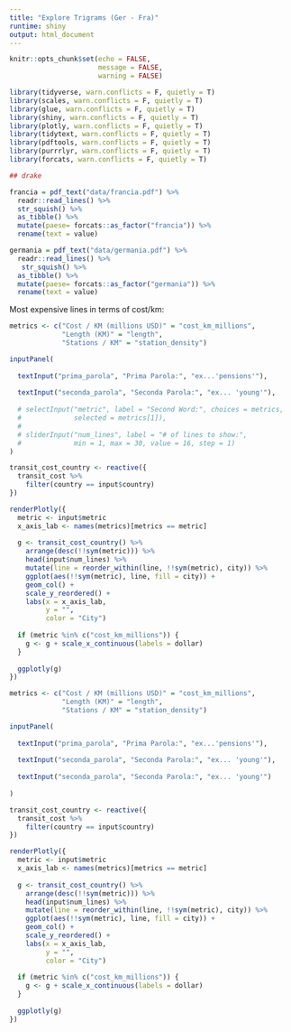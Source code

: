```yaml
---
title: "Explore Trigrams (Ger - Fra)"
runtime: shiny
output: html_document
---
```


```r
knitr::opts_chunk$set(echo = FALSE, 
                      message = FALSE, 
                      warning = FALSE)
```

```r
library(tidyverse, warn.conflicts = F, quietly = T)
library(scales, warn.conflicts = F, quietly = T)
library(glue, warn.conflicts = F, quietly = T)
library(shiny, warn.conflicts = F, quietly = T)
library(plotly, warn.conflicts = F, quietly = T)
library(tidytext, warn.conflicts = F, quietly = T)
library(pdftools, warn.conflicts = F, quietly = T)
library(purrrlyr, warn.conflicts = F, quietly = T)
library(forcats, warn.conflicts = F, quietly = T)

## drake 

francia = pdf_text("data/francia.pdf") %>%
  readr::read_lines() %>%  
  str_squish() %>% 
  as_tibble() %>% 
  mutate(paese= forcats::as_factor("francia")) %>% 
  rename(text = value)

germania = pdf_text("data/germania.pdf") %>%
  readr::read_lines() %>%
   str_squish() %>%  
  as_tibble() %>% 
  mutate(paese= forcats::as_factor("germania")) %>% 
  rename(text = value)

```

Most expensive lines in terms of cost/km:

```r
metrics <- c("Cost / KM (millions USD)" = "cost_km_millions",
             "Length (KM)" = "length",
             "Stations / KM" = "station_density")

inputPanel(
  
  textInput("prima_parola", "Prima Parola:", "ex...'pensions'"),
  
  textInput("seconda_parola", "Seconda Parola:", "ex... 'young'"),
  
  # selectInput("metric", label = "Second Word:", choices = metrics,
  #             selected = metrics[1]),
  # 
  # sliderInput("num_lines", label = "# of lines to show:",
  #             min = 1, max = 30, value = 16, step = 1)
)

transit_cost_country <- reactive({
  transit_cost %>%
    filter(country == input$country)
})

renderPlotly({
  metric <- input$metric
  x_axis_lab <- names(metrics)[metrics == metric]
  
  g <- transit_cost_country() %>%
    arrange(desc(!!sym(metric))) %>%
    head(input$num_lines) %>%
    mutate(line = reorder_within(line, !!sym(metric), city)) %>%
    ggplot(aes(!!sym(metric), line, fill = city)) +
    geom_col() +
    scale_y_reordered() +
    labs(x = x_axis_lab,
         y = "",
         color = "City")
  
  if (metric %in% c("cost_km_millions")) {
    g <- g + scale_x_continuous(labels = dollar)
  }
  
  ggplotly(g)
})
```


```r
metrics <- c("Cost / KM (millions USD)" = "cost_km_millions",
             "Length (KM)" = "length",
             "Stations / KM" = "station_density")

inputPanel(
  
  textInput("prima_parola", "Prima Parola:", "ex...'pensions'"),
  
  textInput("seconda_parola", "Seconda Parola:", "ex... 'young'"),
  
  textInput("seconda_parola", "Seconda Parola:", "ex... 'young'")
  
)

transit_cost_country <- reactive({
  transit_cost %>%
    filter(country == input$country)
})

renderPlotly({
  metric <- input$metric
  x_axis_lab <- names(metrics)[metrics == metric]
  
  g <- transit_cost_country() %>%
    arrange(desc(!!sym(metric))) %>%
    head(input$num_lines) %>%
    mutate(line = reorder_within(line, !!sym(metric), city)) %>%
    ggplot(aes(!!sym(metric), line, fill = city)) +
    geom_col() +
    scale_y_reordered() +
    labs(x = x_axis_lab,
         y = "",
         color = "City")
  
  if (metric %in% c("cost_km_millions")) {
    g <- g + scale_x_continuous(labels = dollar)
  }
  
  ggplotly(g)
})
```

